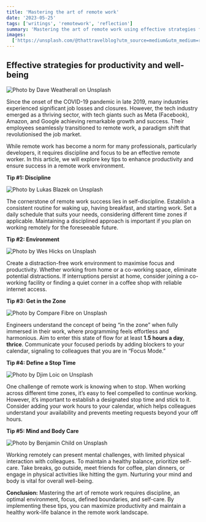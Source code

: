 ```yaml
---
title: 'Mastering the art of remote work'
date: '2023-05-25'
tags: ['writings', 'remotework', 'reflection']
summary: 'Mastering the art of remote work using effective strategies for productivity and well-being'
images:
  ['https://unsplash.com/@thattravelblog?utm_source=medium&utm_medium=referral']
---
```


## Effective strategies for productivity and well-being

![Photo by [Dave Weatherall](https://unsplash.com/@thattravelblog?utm_source=medium&utm_medium=referral) on [Unsplash](https://unsplash.com?utm_source=medium&utm_medium=referral)](https://cdn-images-1.medium.com/max/11536/0*Bg-Z8d4fTISUguF7)

Since the onset of the COVID-19 pandemic in late 2019, many industries experienced significant job losses and closures. However, the tech industry emerged as a thriving sector, with tech giants such as Meta (Facebook), Amazon, and Google achieving remarkable growth and success. Their employees seamlessly transitioned to remote work, a paradigm shift that revolutionised the job market.

While remote work has become a norm for many professionals, particularly developers, it requires discipline and focus to be an effective remote worker. In this article, we will explore key tips to enhance productivity and ensure success in a remote work environment.

**Tip #1: Discipline**

![Photo by [Lukas Blazek](https://unsplash.com/es/@goumbik?utm_source=medium&utm_medium=referral) on [Unsplash](https://unsplash.com?utm_source=medium&utm_medium=referral)](https://cdn-images-1.medium.com/max/12288/0*8VR8GhOsR8x9wzec)

The cornerstone of remote work success lies in self-discipline. Establish a consistent routine for waking up, having breakfast, and starting work. Set a daily schedule that suits your needs, considering different time zones if applicable. Maintaining a disciplined approach is important if you plan on working remotely for the foreseeable future.

**Tip #2: Environment**

![Photo by [Wes Hicks](https://unsplash.com/@sickhews?utm_source=medium&utm_medium=referral) on [Unsplash](https://unsplash.com?utm_source=medium&utm_medium=referral)](https://cdn-images-1.medium.com/max/13440/0*YTK24Tbqd6aB5CnM)

Create a distraction-free work environment to maximise focus and productivity. Whether working from home or a co-working space, eliminate potential distractions. If interruptions persist at home, consider joining a co-working facility or finding a quiet corner in a coffee shop with reliable internet access.

**Tip #3: Get in the Zone**

![Photo by [Compare Fibre](https://unsplash.com/@comparefibre?utm_source=medium&utm_medium=referral) on [Unsplash](https://unsplash.com?utm_source=medium&utm_medium=referral)](https://cdn-images-1.medium.com/max/12480/0*SsqvxrM3hfkVz_90)

Engineers understand the concept of being “in the zone” when fully immersed in their work, where programming feels effortless and harmonious. Aim to enter this state of flow for at least **1.5 hours a day**, **thrice**. Communicate your focused periods by adding blockers to your calendar, signaling to colleagues that you are in “Focus Mode.”

**Tip #4: Define a Stop Time**

![Photo by [Djim Loic](https://unsplash.com/@loic?utm_source=medium&utm_medium=referral) on [Unsplash](https://unsplash.com?utm_source=medium&utm_medium=referral)](https://cdn-images-1.medium.com/max/8298/0*3s3kXunXXIrn-nfu)

One challenge of remote work is knowing when to stop. When working across different time zones, it’s easy to feel compelled to continue working. However, it’s important to establish a designated stop time and stick to it. Consider adding your work hours to your calendar, which helps colleagues understand your availability and prevents meeting requests beyond your off hours.

**Tip #5: Mind and Body Care**

![Photo by [Benjamin Child](https://unsplash.com/@bchild311?utm_source=medium&utm_medium=referral) on [Unsplash](https://unsplash.com?utm_source=medium&utm_medium=referral)](https://cdn-images-1.medium.com/max/10368/0*KqoHHptiVQxhBYhF)

Working remotely can present mental challenges, with limited physical interaction with colleagues. To maintain a healthy balance, prioritize self-care. Take breaks, go outside, meet friends for coffee, plan dinners, or engage in physical activities like hitting the gym. Nurturing your mind and body is vital for overall well-being.

**Conclusion:** Mastering the art of remote work requires discipline, an optimal environment, focus, defined boundaries, and self-care. By implementing these tips, you can maximize productivity and maintain a healthy work-life balance in the remote work landscape.
